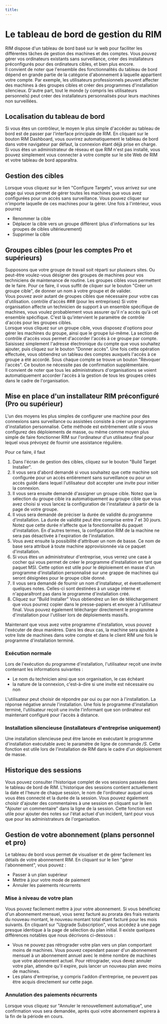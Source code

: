 ```yaml
---
title: 
---
```



# Le tableau de bord de gestion du RIM
RIM dispose d'un tableau de bord basé sur le web pour faciliter les différentes tâches de gestion des machines et des comptes. Vous pouvez gérer vos ordinateurs existants sans surveillance, créer des installateurs préconfigurés pour des ordinateurs cibles, et bien plus encore.  
Il convient de noter que l'ensemble des fonctionnalités du tableau de bord dépend en grande partie de la catégorie d'abonnement à laquelle appartient votre compte. Par exemple, les utilisateurs professionnels peuvent affecter des machines à des groupes cibles et créer des programmes d'installation silencieux. D'autre part, tout le monde (y compris les utilisateurs personnels) peut créer des installateurs personnalisés pour leurs machines non surveillées.
## Localisation du tableau de bord
Si vous êtes un contrôleur, le moyen le plus simple d'accéder au tableau de bord est de passer par l'interface principale de RIM. En cliquant sur le bouton RIM Dashboard, vous ouvrirez automatiquement le tableau de bord dans votre navigateur par défaut, la connexion étant déjà prise en charge.  
Si vous êtes un administrateur de réseau et que RIM n'est pas installé, vous pouvez simplement vous connecter à votre compte sur le site Web de RIM et votre tableau de bord apparaîtra.
## Gestion des cibles
Lorsque vous cliquez sur le lien "Configure Targets", vous arrivez sur une page qui vous permet de gérer toutes les machines que vous avez configurées pour un accès sans surveillance. Vous pouvez cliquer sur n'importe laquelle de ces machines pour la gérer. Une fois à l'intérieur, vous pourrez
* Renommer la cible
* Déplacer la cible vers un groupe différent (plus d'informations sur les groupes de cibles ultérieurement)
* Supprimer la cible

## Groupes cibles (pour les comptes Pro et supérieurs)
Supposons que votre groupe de travail soit réparti sur plusieurs sites. Ou peut-être voulez-vous désigner des groupes de machines pour vos techniciens de maintenance de routine. Les groupes cibles vous permettent de le faire. Pour ce faire, il vous suffit de cliquer sur le bouton "Créer un groupe cible", de donner un nom à votre groupe et de valider.  
Vous pouvez avoir autant de groupes cibles que nécessaire pour votre cas d'utilisation. 
contrôle d'accès ### (pour les entreprises)
Si votre organisation affecte un technicien de support à un ensemble spécifique de machines, vous voulez probablement vous assurer qu'il n'a accès qu'à cet ensemble spécifique. C'est là qu'intervient le paramètre de contrôle d'accès pour les groupes cibles.  
Lorsque vous cliquez sur un groupe cible, vous disposez d'options pour gérer les machines du groupe, ainsi que le groupe lui-même. La section de contrôle d'accès vous permet d'accorder l'accès à ce groupe par compte. Saisissez simplement l'adresse électronique du compte que vous souhaitez ajouter, puis cliquez sur le bouton "Donner accès". Une fois cette opération effectuée, vous obtiendrez un tableau des comptes auxquels l'accès à ce groupe a été accordé. Sous chaque compte se trouve un bouton "Révoquer l'accès". Ce bouton ne nécessite pas de confirmation supplémentaire.  
Il convient de noter que tous les administrateurs d'organisations se voient automatiquement accorder l'accès à la gestion de tous les groupes créés dans le cadre de l'organisation.
## Mise en place d'un installateur RIM préconfiguré (Pro ou supérieur)
L'un des moyens les plus simples de configurer une machine pour des connexions sans surveillance ou assistées consiste à créer un programme d'installation personnalisé. Cette méthode est extrêmement utile si vous configurez des déploiements de masse, ou même comme moyen plus simple de faire fonctionner RIM sur l'ordinateur d'un utilisateur final pour lequel vous prévoyez de fournir une assistance régulière.

Pour ce faire, il faut
1. Dans l'écran de gestion des cibles, cliquez sur le bouton "Build Target Installer".
1. Il vous sera d'abord demandé si vous souhaitez que cette machine soit configurée pour un accès entièrement sans surveillance ou pour un accès guidé dans lequel l'utilisateur doit accepter une invite pour initier la connexion.
1. Il vous sera ensuite demandé d'assigner un groupe cible. Notez que la sélection du groupe cible ira automatiquement au groupe cible que vous avez choisi si vous lancez la configuration de l'installateur à partir de la page de votre groupe.
1. Il vous sera demandé de préciser la durée de validité du programme d'installation. La durée de validité peut être comprise entre 7 et 30 jours. Notez que cette durée n'affecte que la fonctionnalité du paquet d'installation. En d'autres termes, la configuration RIM de la machine ne sera pas désactivée à l'expiration de l'installation.
1. Vous avez ensuite la possibilité d'attribuer un nom de basse. Ce nom de base sera attribué à toute machine approvisionnée via ce paquet d'installation.
1. Si vous êtes un administrateur d'entreprise, vous verrez une case à cocher qui vous permet de créer le programme d'installation en tant que paquet MSI. Cette option est utile pour le déploiement en masse d'un programme d'installation personnalisé sur une grappe de machines qui seront désignées pour le groupe cible donné.
1. Il vous sera demandé de fournir un nom d'installateur, et éventuellement quelques notes. Celles-ci sont destinées à un usage interne et n'apparaîtront pas dans le programme d'installation créé.
1. Cliquez sur "Build Installer" Vous obtiendrez un lien de téléchargement que vous pourrez copier dans le presse-papiers et envoyer à l'utilisateur final. Vous pouvez également télécharger directement le programme d'installation pour l'utiliser lors de déploiements massifs.

Maintenant que vous avez votre programme d'installation, vous pouvez l'exécuter de deux manières. Dans les deux cas, la machine sera ajoutée à votre liste de machines dans votre compte et dans le client RIM une fois le programme d'installation terminé.
### Exécution normale
Lors de l'exécution du programme d'installation, l'utilisateur reçoit une invite contenant les informations suivantes :
* Le nom du technicien ainsi que son organisation, le cas échéant
* la nature de la connexion, c'est-à-dire si une invite est nécessaire ou non

L'utilisateur peut choisir de répondre par oui ou par non à l'installation. La réponse négative annule l'installation. Une fois le programme d'installation terminé, l'utilisateur reçoit une invite l'informant que son ordinateur est maintenant configuré pour l'accès à distance.
### Installation silencieuse (installateurs d'entreprise uniquement)
Une installation silencieuse peut être lancée en exécutant le programme d'installation exécutable avec le paramètre de ligne de commande */S*. Cette fonction est utile lors de l'installation de RIM dans le cadre d'un déploiement de masse.
## Historique des sessions
Vous pouvez consulter l'historique complet de vos sessions passées dans le tableau de bord de RIM. L'historique des sessions contient actuellement la date et l'heure de chaque session, le nom de l'ordinateur auquel vous vous êtes connecté et la durée de la session. Vous pouvez également choisir d'ajouter des commentaires à une session en cliquant sur le lien "Ajouter un commentaire" dans la ligne de la session. Cette fonction est utile pour ajouter des notes sur l'état actuel d'un incident, tant pour vous que pour les administrateurs de l'organisation.
## Gestion de votre abonnement (plans personnel et pro)
Le tableau de bord vous permet de visualiser et de gérer facilement les détails de votre abonnement RIM. En cliquant sur le lien "gérer l'abonnement", vous pouvez :
* Passer à un plan supérieur
* Mettre à jour votre mode de paiement
* Annuler les paiements récurrents

### Mise à niveau de votre plan
Vous pouvez facilement mettre à jour votre abonnement. Si vous bénéficiez d'un abonnement mensuel, vous serez facturé au prorata des frais restants du nouveau montant, le nouveau montant total étant facturé pour les mois suivants. En cliquant sur "Upgrade Subscription", vous accédez à une page presque identique à la page de sélection du plan initial. Il existe quelques différences notables que nous décrivons ci-dessous :
* Vous ne pouvez pas rétrograder votre plan vers un plan comportant moins de machines. Vous pouvez cependant passer d'un abonnement mensuel à un abonnement annuel avec le même nombre de machines que votre abonnement actuel. Pour rétrograder, vous devez annuler votre plan, attendre qu'il expire, puis lancer un nouveau plan avec moins de machines.
* Les plans d'entreprise, y compris l'addon d'entreprise, ne peuvent pas être acquis directement sur cette page.

### Annulation des paiements récurrents
Lorsque vous cliquez sur "Annuler le renouvellement automatique", une confirmation vous sera demandée, après quoi votre abonnement expirera à la fin de la période en cours.
